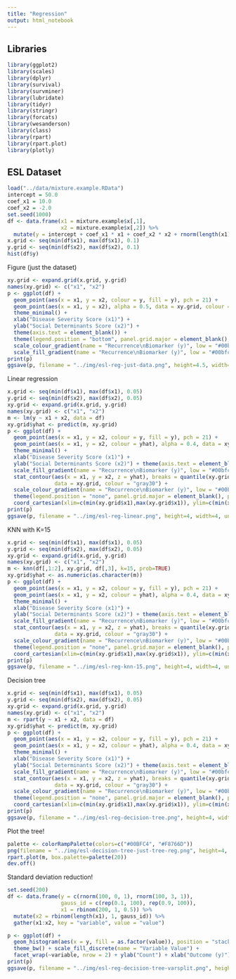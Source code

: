 ```yaml
---
title: "Regression"
output: html_notebook
---
```


## Libraries

```r
library(ggplot2)
library(scales)
library(dplyr)
library(survival)
library(survminer)
library(lubridate)
library(tidyr)
library(stringr)
library(forcats)
library(wesanderson)
library(class)
library(rpart)
library(rpart.plot)
library(plotly)
```

## ESL Dataset

```r
load("../data/mixture.example.RData")
intercept = 50.0
coef_x1 = 10.0
coef_x2 = -2.0
set.seed(1000)
df <- data.frame(x1 = mixture.example$x[,1], 
                 x2 = mixture.example$x[,2]) %>%
  mutate(y = intercept + coef_x1 * x1 + coef_x2 * x2 + rnorm(length(x1), 0, 5))
x.grid <- seq(min(df$x1), max(df$x1), 0.1)
y.grid <- seq(min(df$x2), max(df$x2), 0.1)
hist(df$y)
```

Figure (just the dataset)

```r
xy.grid <- expand.grid(x.grid, y.grid)
names(xy.grid) <- c("x1", "x2")
p <- ggplot(df) + 
  geom_point(aes(x = x1, y = x2, colour = y, fill = y), pch = 21) + 
  geom_point(aes(x = x1, y = x2), alpha = 0.5, data = xy.grid, colour = "gray50", size = 0.02) + 
  theme_minimal() + 
  xlab("Disease Severity Score (x1)") + 
  ylab("Social Determinants Score (x2)") + 
  theme(axis.text = element_blank()) + 
  theme(legend.position = "bottom", panel.grid.major = element_blank(), panel.grid.minor = element_blank()) + 
  scale_colour_gradient(name = "Recurrence\nBiomarker (y)", low = "#00bfc4", high = "#f8766d") + 
  scale_fill_gradient(name = "Recurrence\nBiomarker (y)", low = "#00bfc4", high = "#f8766d")
print(p)
ggsave(p, filename = "../img/esl-reg-just-data.png", height=4.5, width=4, units="in", dpi=300)
```

Linear regression

```r
x.grid <- seq(min(df$x1), max(df$x1), 0.05)
y.grid <- seq(min(df$x2), max(df$x2), 0.05)
xy.grid <- expand.grid(x.grid, y.grid)
names(xy.grid) <- c("x1", "x2")
m <- lm(y ~ x1 + x2, data = df)
xy.grid$yhat <- predict(m, xy.grid)
p <- ggplot(df) + 
  geom_point(aes(x = x1, y = x2, colour = y, fill = y), pch = 21) + 
  geom_point(aes(x = x1, y = x2, colour = yhat), alpha = 0.4, data = xy.grid, size = 0.5) + 
  theme_minimal() + 
  xlab("Disease Severity Score (x1)") + 
  ylab("Social Determinants Score (x2)") + theme(axis.text = element_blank()) + 
  scale_fill_gradient(name = "Recurrence\nBiomarker (y)", low = "#00bfc4", high = "#f8766d") +
  stat_contour(aes(x = x1, y = x2, z = yhat), breaks = quantile(xy.grid$yhat, seq(0, 1, 0.25)), 
               data = xy.grid, colour = "gray30") + 
  scale_colour_gradient(name = "Recurrence\nBiomarker (y)", low = "#00bfc4", high = "#f8766d") + 
  theme(legend.position = "none", panel.grid.major = element_blank(), panel.grid.minor = element_blank()) + 
  coord_cartesian(xlim=c(min(xy.grid$x1),max(xy.grid$x1)), ylim=c(min(xy.grid$x2),max(xy.grid$x2)))
print(p)
ggsave(p, filename = "../img/esl-reg-linear.png", height=4, width=4, units="in", dpi=300)
```

KNN with K=15

```r
x.grid <- seq(min(df$x1), max(df$x1), 0.05)
y.grid <- seq(min(df$x2), max(df$x2), 0.05)
xy.grid <- expand.grid(x.grid, y.grid)
names(xy.grid) <- c("x1", "x2")
m <- knn(df[,1:2], xy.grid, df[,3], k=15, prob=TRUE)
xy.grid$yhat <- as.numeric(as.character(m))
p <- ggplot(df) + 
  geom_point(aes(x = x1, y = x2, colour = y, fill = y), pch = 21) + 
  geom_point(aes(x = x1, y = x2, colour = yhat), alpha = 0.4, data = xy.grid, size = 0.5) + 
  theme_minimal() + 
  xlab("Disease Severity Score (x1)") + 
  ylab("Social Determinants Score (x2)") + theme(axis.text = element_blank()) + 
  scale_fill_gradient(name = "Recurrence\nBiomarker (y)", low = "#00bfc4", high = "#f8766d") +
  stat_contour(aes(x = x1, y = x2, z = yhat), breaks = quantile(xy.grid$yhat, seq(0, 1, 0.25)), 
               data = xy.grid, colour = "gray30") + 
  scale_colour_gradient(name = "Recurrence\nBiomarker (y)", low = "#00bfc4", high = "#f8766d") + 
  theme(legend.position = "none", panel.grid.major = element_blank(), panel.grid.minor = element_blank()) + 
  coord_cartesian(xlim=c(min(xy.grid$x1),max(xy.grid$x1)), ylim=c(min(xy.grid$x2),max(xy.grid$x2)))
print(p)
ggsave(p, filename = "../img/esl-reg-knn-15.png", height=4, width=4, units="in", dpi=300)
```

Decision tree

```r
x.grid <- seq(min(df$x1), max(df$x1), 0.05)
y.grid <- seq(min(df$x2), max(df$x2), 0.05)
xy.grid <- expand.grid(x.grid, y.grid)
names(xy.grid) <- c("x1", "x2")
m <- rpart(y ~ x1 + x2, data = df)
xy.grid$yhat <- predict(m, xy.grid)
p <- ggplot(df) + 
  geom_point(aes(x = x1, y = x2, colour = y, fill = y), pch = 21) + 
  geom_point(aes(x = x1, y = x2, colour = yhat), alpha = 0.4, data = xy.grid, size = 0.5) + 
  theme_minimal() + 
  xlab("Disease Severity Score (x1)") + 
  ylab("Social Determinants Score (x2)") + theme(axis.text = element_blank()) + 
  scale_fill_gradient(name = "Recurrence\nBiomarker (y)", low = "#00bfc4", high = "#f8766d") +
  stat_contour(aes(x = x1, y = x2, z = yhat), breaks = quantile(xy.grid$yhat, seq(0, 1, 0.25)), 
               data = xy.grid, colour = "gray30") + 
  scale_colour_gradient(name = "Recurrence\nBiomarker (y)", low = "#00bfc4", high = "#f8766d") + 
  theme(legend.position = "none", panel.grid.major = element_blank(), panel.grid.minor = element_blank()) + 
  coord_cartesian(xlim=c(min(xy.grid$x1),max(xy.grid$x1)), ylim=c(min(xy.grid$x2),max(xy.grid$x2)))
print(p)
ggsave(p, filename = "../img/esl-reg-decision-tree.png", height=4, width=4, units="in", dpi=300)
```

Plot the tree!

```r
palette <- colorRampPalette(colors=c("#00BFC4", "#F8766D"))
png(filename = "../img/esl-decision-tree-just-tree-reg.png", height=4, width=4, units="in", res=300)
rpart.plot(m, box.palette=palette(20))
dev.off()
```


Standard deviation reduction!

```r
set.seed(200)
df <- data.frame(y = c(rnorm(100, 0, 1), rnorm(100, 3, 1)), 
                 gauss_id = c(rep(0.1, 100), rep(0.9, 100)),
                 x1 = rbinom(200, 1, 0.5)) %>%
  mutate(x2 = rbinom(length(x1), 1, gauss_id)) %>%
  gather(x1:x2, key = "variable", value = "value")

p <- ggplot(df) + 
  geom_histogram(aes(x = y, fill = as.factor(value)), position = "stack", alpha = 0.5, bins = 30) + 
  theme_bw() + scale_fill_discrete(name = "Variable Value") + 
  facet_wrap(~variable, nrow = 2) + ylab("Count") + xlab("Outcome (y)")
print(p)
ggsave(p, filename = "../img/esl-reg-decision-tree-varsplit.png", height=4, width=6, units="in", dpi=300)
```


